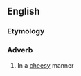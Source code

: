 ==English==

===Etymology===
{{suffix|en|cheesy|ly}}

===Adverb===
{{en-adv}}

# In a [[cheesy]] manner